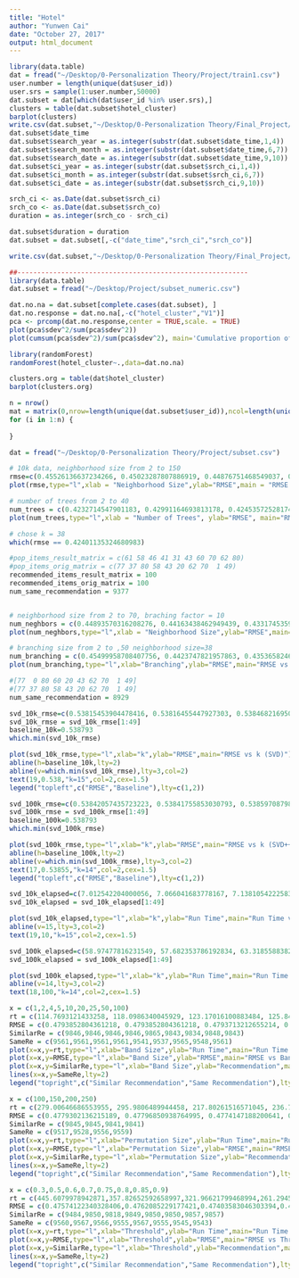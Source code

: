 ```yaml
---
title: "Hotel"
author: "Yunwen Cai"
date: "October 27, 2017"
output: html_document
---
```


```r
library(data.table)
dat = fread("~/Desktop/0-Personalization Theory/Project/train1.csv")
user.number = length(unique(dat$user_id))
user.srs = sample(1:user.number,50000)
dat.subset = dat[which(dat$user_id %in% user.srs),]
clusters = table(dat.subset$hotel_cluster)
barplot(clusters)
write.csv(dat.subset,"~/Desktop/0-Personalization Theory/Final_Project/subset50k.csv")
dat.subset$date_time
dat.subset$search_year = as.integer(substr(dat.subset$date_time,1,4))
dat.subset$search_month = as.integer(substr(dat.subset$date_time,6,7))
dat.subset$search_date = as.integer(substr(dat.subset$date_time,9,10))
dat.subset$ci_year = as.integer(substr(dat.subset$srch_ci,1,4))
dat.subset$ci_month = as.integer(substr(dat.subset$srch_ci,6,7))
dat.subset$ci_date = as.integer(substr(dat.subset$srch_ci,9,10))

srch_ci <- as.Date(dat.subset$srch_ci)
srch_co <- as.Date(dat.subset$srch_co)
duration = as.integer(srch_co - srch_ci)

dat.subset$duration = duration
dat.subset = dat.subset[,-c("date_time","srch_ci","srch_co")]

write.csv(dat.subset,"~/Desktop/0-Personalization Theory/Final_Project/subset100k.csv")

##----------------------------------------------------------
library(data.table)
dat.subset = fread("~/Desktop/Project/subset_numeric.csv")

dat.no.na = dat.subset[complete.cases(dat.subset), ]
dat.no.response = dat.no.na[,-c("hotel_cluster","V1")]
pca <- prcomp(dat.no.response,center = TRUE,scale. = TRUE)
plot(pca$sdev^2/sum(pca$sdev^2))
plot(cumsum(pca$sdev^2)/sum(pca$sdev^2), main='Cumulative proportion of variance explained', xlab='Number of components',ylab='Proportion of variance explained')

library(randomForest)
randomForest(hotel_cluster~.,data=dat.no.na)

clusters.org = table(dat$hotel_cluster)
barplot(clusters.org)

n = nrow()
mat = matrix(0,nrow=length(unique(dat.subset$user_id)),ncol=length(unique(dat.subset$hotel_cluster)))
for (i in 1:n) {
  
}

dat = fread("~/Desktop/0-Personalization Theory/Project/subset.csv")
```

```r
# 10k data, neighborhood size from 2 to 150
rmse=c(0.45526136637234266, 0.45023287807886919, 0.44876751468549037, 0.44575592007961262, 0.44825356703696606, 0.44252798105783181, 0.44357187128897191, 0.44301838355677264, 0.4392272319197465, 0.43890490222560602, 0.44120507495805139, 0.43719651231299822, 0.44060625290089239, 0.44142300890264236, 0.44037863521344489, 0.44221245159616995, 0.43459514018502093, 0.44028691667658987, 0.43748900664907808, 0.43628189726566341, 0.43468633617767766, 0.4361248777097938, 0.43688526697557234, 0.43273394326683767, 0.43429285516176963, 0.43053624854114314, 0.43122900053414392, 0.4320419940487043, 0.42726978958760442, 0.42657440450864642, 0.42708947412306325, 0.42610336932483206, 0.42540759476423462, 0.42435489261561887, 0.42700473763755947, 0.42747659432134782, 0.42401135324680983, 0.42652342409701316, 0.42977278364245236, 0.43026861992877991, 0.42444173217262443, 0.42654591932664243, 0.42745885489108842, 0.42736322775704549, 0.42510952824346154, 0.42269974837342328, 0.42497973093120567, 0.42596258464521641, 0.42305247171916471, 0.42696660210609438, 0.42916193356936516, 0.42559323156081297, 0.42421976968937447, 0.42361530004511494, 0.4269825977038334, 0.42406784972893574, 0.42352623956060897, 0.42522197840512777, 0.42341210775789229, 0.42830025333624377, 0.42325140222796626, 0.42437335135720311, 0.42384532293678784, 0.4225553081553457, 0.42282529563019944, 0.42798976125395571, 0.42177099971050291, 0.42635247394855325, 0.42368630487294451, 0.42676059881988737, 0.42189598993485344, 0.42351822570714226, 0.42463140825172674, 0.42346586112320733, 0.42034454631372825, 0.42548319611427637, 0.42345274628593543, 0.42492647361591895, 0.4224164421877023, 0.42339670909977273, 0.42203507879165852, 0.42587638651219067, 0.42258156711174211, 0.42356575952704284, 0.42255283885922001, 0.42341292623126731, 0.42317752002415326, 0.42237447163635611, 0.42443504925188458, 0.42029962288732969, 0.42252274794968214, 0.42077331334085777, 0.42191285045034244, 0.42390684800931755, 0.425814859234867, 0.42150581998292713, 0.42725718254693862, 0.42509931295950742, 0.42359849500285857, 0.42313679661441383, 0.42554428707298719, 0.42023538470949146, 0.42296893514644573, 0.42425152337959277, 0.42469793336585626, 0.42167646950445159, 0.42238882669048772, 0.42681081311376168, 0.42272625218237592, 0.42003812315672534, 0.42352334112399648, 0.42126056672392415, 0.42068904913329658, 0.42312356108759913, 0.42101781831875557, 0.42190578441597443, 0.42009167130342567, 0.41943648613082091, 0.41941305555993813, 0.42016068395260364, 0.42056571211224536, 0.42147722894894041, 0.42600475839359769, 0.42147197485553034, 0.42367327112414249, 0.42401779036281295, 0.42116768926783754, 0.42406182906666123, 0.42056587332022322, 0.42342531069888095, 0.42053589627472532, 0.42108254087503794, 0.41909967463830045, 0.42022868892631465, 0.42263111947468274, 0.41987168589295021, 0.41945352940542219, 0.42252875389846289, 0.42498677972535609, 0.42028091371146264, 0.42088242148436439, 0.41977637269354651, 0.42737273152861538, 0.42048936784861751, 0.42107516499930442, 0.41935154133942093, 0.42017138726602032, 0.42012112642813004, 0.42116148709919654)
plot(rmse,type="l",xlab = "Neighborhood Size",ylab="RMSE",main = "RMSE vs Neighborhood Size (Number of Trees = 20)")

# number of trees from 2 to 40
num_trees = c(0.4232714547901183, 0.42991164693813178, 0.42453572528174754, 0.42550024902795647, 0.42454490040516007, 0.42678333078426078, 0.4216642212064331, 0.43003605566945147, 0.42703885434764316, 0.42473807713969725, 0.42660689344363167, 0.42807394345795641, 0.42707011136847495, 0.42553996257389243, 0.42709796407659029, 0.42681592632856802, 0.42603263780318157, 0.42685085073535289, 0.42939245611341736, 0.4268812649827044, 0.42781507679801728, 0.43149587974506576, 0.42571378117694481, 0.42865746341476418, 0.42765975781648302, 0.43007510574307056, 0.42917999462180001, 0.42779949359605263, 0.42569610211839226, 0.42994851904253295, 0.42506882843794785, 0.42532277998363427, 0.43134966800534819, 0.42463289272908555, 0.42755287167572459, 0.42579676072659184, 0.42606437082062187, 0.43259136592017633, 0.42653315261190039)
plot(num_trees,type="l",xlab = "Number of Trees", ylab="RMSE", main="RMSE vs Number of Trees (Neighborhood Size = 38)")

# chose k = 38
which(rmse == 0.42401135324680983)

#pop_items_result_matrix = c(61 58 46 41 31 43 60 70 62 80)
#pop_items_orig_matrix = c(77 37 80 58 43 20 62 70  1 49)
recommended_items_result_matrix = 100
recommended_items_orig_matrix = 100
num_same_recommendation = 9377


```

```r

```

```r
# neighborhood size from 2 to 70, braching factor = 10
num_neghbors = c(0.44893570316208276, 0.44163438462949439, 0.43317453593944133, 0.43771943392017409, 0.43054385370417519, 0.42753031227682425, 0.42110027868258798, 0.4223484283438298, 0.42222053010890193, 0.42112234026445539, 0.41729475827349816, 0.42070683449077634, 0.41827064826417953, 0.41460161206726209, 0.41970566811754911, 0.41219584203731757, 0.41560578245108137, 0.41130049564715765, 0.41263881929844698, 0.41109974215555722, 0.41347398557998732, 0.41078620751233058, 0.41022597855189485, 0.41000744569688391, 0.40970960882494667, 0.40600723626673962, 0.40681610580409994, 0.40793123345923654, 0.40484926620412381, 0.40450908649877321, 0.40845960723175889, 0.40669422693066026, 0.40672041687755056, 0.40419401835259361, 0.40336094426465269, 0.40294813509377808, 0.40540806648015837, 0.40207050592965504, 0.40375555473037217, 0.40358492437326132, 0.40522701877867451, 0.40577804901968967, 0.40564413781014663, 0.40635799702598446, 0.40407758972508584, 0.40370860178846624, 0.40341814009633953, 0.40689866868899233, 0.40395948534686282, 0.40662503782703735, 0.40322131306189368, 0.39940582270758906, 0.4076922450266095, 0.40320316768608533, 0.40305588609333692, 0.40004621532772167, 0.40631817729382513, 0.40380546956603813, 0.40222929877008734, 0.40339985071545825, 0.4037735354687883, 0.40168446485501674, 0.40299298720714605, 0.40404780687509811, 0.40324522493183529, 0.40528652389130559, 0.40311584064235051, 0.40626921731162735, 0.40363600942775546)
plot(num_neghbors,type="l",xlab = "Neighborhood Size",ylab="RMSE",main="RMSE vs Neighborhood Size (Braching = 10)")
```

```r
# branching size from 2 to ,50 neighborhood size=38
num_branching = c(0.45499958708407756, 0.4423747821957863, 0.43536582463953505, 0.43392354959165386, 0.42973538834187225, 0.42513110613572075, 0.42564531397455702, 0.42084833137345196, 0.42067908485867012, 0.41828058775661364, 0.42061701797953982, 0.41763228311165407, 0.420461802151605, 0.41910163991455568, 0.41368408691060854, 0.41608465645783621, 0.41484094313356812, 0.41181224204953126, 0.40591588891123387, 0.41061486580740264, 0.4110795173417241, 0.4134281319525373, 0.41052347679049389, 0.40869337254127969, 0.40529597900179593, 0.40798609310249867, 0.40911899025413689, 0.40797369391368415, 0.40797630455181444, 0.40892239808912906, 0.41024106541186989, 0.40565735325994101, 0.40931805065555027, 0.40469262985082982, 0.40578101007323031, 0.40634122188720312, 0.40242089662048919, 0.40404228701973077, 0.40377035481762313, 0.40172073076297005, 0.40414822219695096, 0.40391673335045269, 0.40338821123496882, 0.40594775482014578, 0.40388316141067754, 0.40190395445554605, 0.4032742464959761, 0.40595622616913368, 0.40306366554146145)
plot(num_branching,type="l",xlab="Branching",ylab="RMSE",main="RMSE vs Branching (Neighborhood Size = 38)")

#[77  0 80 60 20 43 62 70  1 49]
#[77 37 80 58 43 20 62 70  1 49]
num_same_recommendation = 8929
```

```r
svd_10k_rmse=c(0.53815453904478416, 0.53816455447927303, 0.53846821695022284, 0.53830527355435631, 0.53838806027764152, 0.53804461933607983, 0.53805971331156111, 0.53866079134675382, 0.53840116349171718, 0.53789145450787346, 0.53786239016976667, 0.53837283914811462, 0.5384439009002957, 0.53855403906041832, 0.53775829303003952, 0.53845546868291239, 0.53838373785024962, 0.53876979285212601, 0.5387814281465696, 0.53864811756196562, 0.53905097258737844, 0.53877365633286134, 0.53787026987839848, 0.53847649540972031, 0.53851504264414474, 0.53870917665251694, 0.53897037791879021, 0.5386593847916854, 0.53813903192912171, 0.53820561492657748, 0.53834735978262893, 0.53790779275081524, 0.53781158487100711, 0.53886149019200391, 0.53829768715994475, 0.53911294084677042, 0.53891093323952843, 0.53835923646238815, 0.53902797880867148, 0.53829602801163945, 0.53832537625185517, 0.53882125256228064, 0.53858065712004599, 0.53791109621787569, 0.53876019380437401, 0.53803178465137658, 0.53867456441670691, 0.53850863317805331, 0.5386712105396394, 0.53852318973546986, 0.53907993659775977, 0.53817958306342284, 0.53865344128225112, 0.53870876241778531, 0.53875318379933945, 0.53913344292916765, 0.53865239298019962, 0.53846370526775722, 0.53850340878107406, 0.53869754854647389, 0.53895623654368285, 0.53791200118484817, 0.5385280007480493, 0.53873317750627192, 0.53893783891314528, 0.53894172768839277, 0.53801455754862793, 0.53839974732971507, 0.53886565087037508, 0.5385176017065344, 0.53955024026064513, 0.53814233075611717, 0.53850874362658063, 0.53897696976716725, 0.53891085621677881, 0.5388537261749986, 0.53839474917279839, 0.53878040089236012, 0.53914823630807818, 0.53860010331461816, 0.53850453517677865, 0.53853473153835651, 0.53825281491883337, 0.53950653191742359, 0.53878784812945424, 0.53874464905581643, 0.53832640724772607, 0.53877858499007458, 0.53845300068039581, 0.53842049501706968, 0.53913133164671723, 0.53882334991697944, 0.53810257932283423, 0.53903982380641924, 0.53868322851176931, 0.53892369040876242, 0.539013026840792, 0.53914760865690348, 0.53829420036637632)
svd_10k_rmse = svd_10k_rmse[1:49]
baseline_10k=0.538793
which.min(svd_10k_rmse)

plot(svd_10k_rmse,type="l",xlab="k",ylab="RMSE",main="RMSE vs k (SVD)")
abline(h=baseline_10k,lty=2)
abline(v=which.min(svd_10k_rmse),lty=3,col=2)
text(19,0.538,"k=15",col=2,cex=1.5)
legend("topleft",c("RMSE","Baseline"),lty=c(1,2))

```

```r
svd_100k_rmse=c(0.53842057435723223, 0.53841755853030793, 0.53859708798658956, 0.53840002045627489, 0.53857749095301499, 0.53886163420106403, 0.53813122095287647, 0.53820025722085973, 0.53849839020744295, 0.53794489939033063, 0.53817026058362649, 0.53809533105021456, 0.53818657564083172, 0.53777378371394868, 0.53811074099156964, 0.53824928974222952, 0.53827210037845463, 0.53837483140209152, 0.53789623714720458, 0.53815602307251964, 0.53780923938389136, 0.53834424061998298, 0.53872737134741333, 0.53834078864050705, 0.53957453231642594, 0.53841503174123606, 0.53808405628035971, 0.5386741291060978, 0.53843719539619062, 0.53847618582521817, 0.53816735301005181, 0.53838001342621777, 0.53847075394896138, 0.53871837210729312, 0.53810061842619961, 0.53868959965090268, 0.53794906137976517, 0.5384595162235204, 0.53837130426823543, 0.53851294957938667, 0.53819360725680243, 0.53870180634707165, 0.53847438683460358, 0.53800571470233116, 0.53909087531189026, 0.53838296704437005, 0.53860950540935026, 0.53795359644277174, 0.5387943085907726)
svd_100k_rmse = svd_100k_rmse[1:49]
baseline_100k=0.538793
which.min(svd_100k_rmse)

plot(svd_100k_rmse,type="l",xlab="k",ylab="RMSE",main="RMSE vs k (SVD++)")
abline(h=baseline_100k,lty=2)
abline(v=which.min(svd_100k_rmse),lty=3,col=2)
text(17,0.53855,"k=14",col=2,cex=1.5)
legend("topleft",c("RMSE","Baseline"),lty=c(1,2))

```

```r
svd_10k_elapsed=c(7.012542204000056, 7.066041683778167, 7.138105422258377, 7.283956381026655, 7.357956611085683, 7.396020343992859, 7.5459485673345625, 7.832515257876366, 7.823529238812625, 7.970796496141702, 7.960863541811705, 7.794127142988145, 8.149430152960122, 8.245958456769586, 8.406372531317174, 8.42071136040613, 8.492656550835818, 8.672335555311292, 8.758029602002352, 8.817005979828537, 8.820593107957393, 8.891171579714864, 9.129202059935778, 9.253758712206036, 9.268861957360059, 9.262660273816437, 9.301329149864614, 9.45124770514667, 9.538897424004972, 9.651295294985175, 9.702629337087274, 9.708107649814337, 9.66735186893493, 9.886324174702168, 10.291620441712439, 10.303898084908724, 10.401968305930495, 10.684106431901455, 10.574133035726845, 10.569945878814906, 10.95832950109616, 11.14314749930054, 11.062146782875061, 11.402165872976184, 11.381846957840025, 11.600852508097887, 11.634241410996765, 11.862913244403899, 12.235857180785388, 11.990578996948898, 12.02084194496274, 12.267035462893546, 12.223383408039808, 12.543292716611177, 12.926853919867426, 12.685473175253719, 12.919442862272263, 12.923104368150234, 12.963334487751126, 12.970477037597448, 13.202107551973313, 13.246285991743207, 13.272763729095459, 13.453466364182532, 13.446966181974858, 13.660466170869768, 13.412906534969807, 13.422566497698426, 13.486003802157938, 13.781266510020941, 13.618435990996659, 14.147922481875867, 14.026058355346322, 14.310790735762566, 14.771193065214902, 14.615990124177188, 15.384279654361308, 15.284930459223688, 14.65274029923603, 14.917712010908872, 15.113929139915854, 15.15121716586873, 15.727766754105687, 15.40993272792548, 15.584930114913732, 15.414423868060112, 15.867340364959091, 15.791798361111432, 15.965936789289117, 16.21517439140007, 15.844588447362185, 16.56978938775137, 16.608598452061415, 16.437383429147303, 16.409807222895324, 16.45089309103787, 16.865397098939866, 17.03428322216496, 16.890567154157907)
svd_10k_elapsed = svd_10k_elapsed[1:49]

plot(svd_10k_elapsed,type="l",xlab="k",ylab="Run Time",main="Run Time vs k (SVD)")
abline(v=15,lty=3,col=2)
text(19,10,"k=15",col=2,cex=1.5)

```

```r
svd_100k_elapsed=c(58.97477816231549, 57.682353786192834, 63.31855883821845, 69.24165259907022, 69.87194574996829, 71.43906741309911, 73.01586047932506, 74.06077407486737, 76.48705606302246, 79.11451301118359, 78.25826219376177, 77.0853764298372, 78.39231508318335, 80.9944814760238, 83.05262434110045, 83.86454715114087, 84.70949891675264, 86.44646245520562, 88.13703959714621, 90.8687552632764, 93.33871746109799, 95.54215154284611, 100.88680748129264, 103.5217431676574, 105.5071086389944, 107.42950164480135, 108.47151069995016, 111.76418547844514, 111.10616646520793, 113.4890549769625, 116.462610070128, 116.72165641281754, 120.08784801699221, 123.65499100415036, 120.90287664392963, 126.86121128732339, 126.94255871325731, 128.4177904422395, 130.70346442982554, 132.37467445386574, 136.8365825866349, 135.39603046001866, 140.66416139900684, 138.3227225751616, 141.98651278112084, 140.85587541526183, 144.76622860273346, 145.40502360882238, 148.12213210808113)
svd_100k_elapsed = svd_100k_elapsed[1:49]

plot(svd_100k_elapsed,type="l",xlab="k",ylab="Run Time",main="Run Time vs k (SVD++)")
abline(v=14,lty=3,col=2)
text(18,100,"k=14",col=2,cex=1.5)

```

```r
x = c(1,2,4,5,10,20,25,50,100)
rt = c(114.7693121433258, 118.0986340045929, 123.17016100883484, 125.84952402114868, 162.07170391082764,366.38730001449585, 416.6616520881653, 600.303719997406, 1182.8339221477509)
RMSE = c(0.4793852804361218, 0.4793852804361218, 0.4793713212655214, 0.4793931605856193, 0.4760499302319335,0.4764934573450613, 0.47714061799375934, 0.47667425483016834, 0.4787068150970586)
SimilarRe = c(9846,9846,9846,9846,9865,9843,9834,9848,9843)
SameRe = c(9561,9561,9561,9561,9541,9537,9565,9548,9561)
plot(x=x,y=rt,type="l",xlab="Band Size",ylab="Run Time",main="Run Time vs Band Size")
plot(x=x,y=RMSE,type="l",xlab="Band Size",ylab="RMSE",main="RMSE vs Band Size")
plot(x=x,y=SimilarRe,type="l",xlab="Band Size",ylab="Recommendation",main="Recommendation vs Band Size",ylim=c(9530,10000))
lines(x=x,y=SameRe,lty=2)
legend("topright",c("Similar Recommendation","Same Recommendation"),lty=c(1,2))
```

```r
x = c(100,150,200,250)
rt = c(279.00646686553955, 295.9806489944458, 217.80261516571045, 236.7578501701355)
RMSE = c(0.4779302136215189, 0.47796850938764995, 0.4774147188200641, 0.47757081616743113)
SimilarRe = c(9845,9845,9841,9841)
SameRe = c(9517,9528,9556,9559)
plot(x=x,y=rt,type="l",xlab="Permutation Size",ylab="Run Time",main="Run Time vs Permutation Size")
plot(x=x,y=RMSE,type="l",xlab="Permutation Size",ylab="RMSE",main="RMSE vs Permutation Size")
plot(x=x,y=SimilarRe,type="l",xlab="Permutation Size",ylab="Recommendation",main="Recommendation vs Permutation Size",ylim=c(9510,10000))
lines(x=x,y=SameRe,lty=2)
legend("topright",c("Similar Recommendation","Same Recommendation"),lty=c(1,2))
```

```r
x = c(0.3,0.5,0.6,0.7,0.75,0.8,0.85,0.9)
rt = c(445.6079978942871,357.82652592658997,321.96621799468994,261.2945468425751,161.45379185676575,494.16289806365967,132.20350003242493,131.3196258544922)
RMSE = c(0.47574122340328406,0.4762085229177421,0.47403583046303394,0.46985115651021614,0.47448122146958793,0.47302922811704584,0.46959715585161155,0.46947800260965467)
SimilarRe = c(9484,9850,9818,9849,9850,9850,9857,9857)
SameRe = c(9560,9567,9566,9555,9567,9555,9545,9543)
plot(x=x,y=rt,type="l",xlab="Threshold",ylab="Run Time",main="Run Time vs Threshold")
plot(x=x,y=RMSE,type="l",xlab="Threshold",ylab="RMSE",main="RMSE vs Threshold")
plot(x=x,y=SimilarRe,type="l",xlab="Threshold",ylab="Recommendation",main="Recommendation vs Threshold",ylim=c(9475,10050))
lines(x=x,y=SameRe,lty=2)
legend("topright",c("Similar Recommendation","Same Recommendation"),lty=c(1,2))
```





























